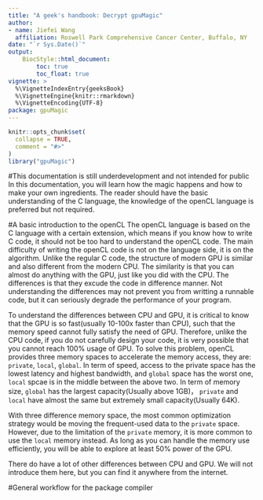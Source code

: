 ```yaml
---
title: "A geek's handbook: Decrypt gpuMagic"
author: 
- name: Jiefei Wang
  affiliation: Roswell Park Comprehensive Cancer Center, Buffalo, NY
date: "`r Sys.Date()`"
output:
    BiocStyle::html_document:
        toc: true
        toc_float: true
vignette: >
  %\VignetteIndexEntry{geeksBook}
  %\VignetteEngine{knitr::rmarkdown}
  %\VignetteEncoding{UTF-8}
package: gpuMagic
---
```


```r
knitr::opts_chunk$set(
  collapse = TRUE,
  comment = "#>"
)
library("gpuMagic")
```
#This documentation is still underdevelopment and not intended for public
In this documentation, you will learn how the magic happens and how to make your own ingredients. The reader should have the basic understanding of the C language, the knowledge of the openCL language is preferred but not required.

#A basic introduction to the openCL 
The openCL language is based on the C language with a certain extension, which means if you know how to write C code, it should not be too hard to understand the openCL code. The main difficulty of writing the openCL code is not on the language side, it is on the algorithm. Unlike the regular C code, the structure of modern GPU is similar and also different from the modern CPU. The similarity is that you can almost do anything with the GPU, just like you did with the CPU. The differences is that they excude the code in difference manner. Not understanding the differences may not prevent you from writting a runnable code, but it can seriously degrade the performance of your program.

To understand the differences between CPU and GPU, it is critical to know that the GPU is so fast(usually 10-100x faster than CPU), such that the memory speed cannot fully satisfy the need of GPU. Therefore, unlike the CPU code, if you do not carefully design your code, it is very possible that you cannot reach 100% usage of GPU. To solve this problem, openCL provides three memory spaces to accelerate the memory access, they are: `private`, `local`, `global`. In term of speed, access to the private space has the lowest latency and highest bandwidth, and `global` space has the worst one, `local` spcae is in the middle between the above two. In term of memory size, `global` has the largest capacity(Usually above 1GB)， `private` and `local` have almost the same but extremely small capacity(Usually 64K). 

With three difference memory space, the most common optimization strategy would be moving the frequent-used data to the `private` space. However, due to the limitation of the `private` memory, it is more common to use the `local` memory instead. As long as you can handle the memory use efficiently, you will be able to explore at least 50% power of the GPU.

There do have a lot of other differences between CPU and GPU. We will not introduce them here, but you can find it anywhere from the internet. 

#General workflow for the package compiler









